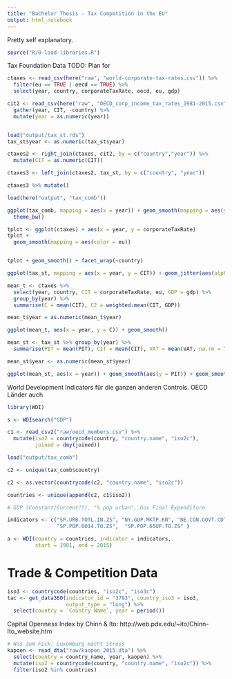```yaml
---
title: "Bachelor Thesis - Tax Competition in the EU"
output: html_notebook
---
```


Pretty self explanatory.
```r
source("R/0-load-libraries.R")

```



Tax Foundation Data
TODO: Plan for 
```r
ctaxes <- read_csv(here("raw", "world-corporate-tax-rates.csv")) %>%
  filter(eu == TRUE | oecd == TRUE) %>%
  select(year, country, corporateTaxRate, oecd, eu, gdp)

cit2 <- read_csv(here("raw", "OECD_corp_income_tax_rates_1981-2015.csv")) %>%
  gather(year, CIT, -country) %>%
  mutate(year = as.numeric(year))


load("output/tax_st.rds")
tax_st$year <- as.numeric(tax_st$year)

ctaxes2 <- right_join(ctaxes, cit2, by = c("country","year")) %>%
  mutate(CIT = as.numeric(CIT))

ctaxes3 <- left_join(ctaxes2, tax_st, by = c("country", "year"))

ctaxes3 %>% mutate()

```


```r
load(here("output", "tax_comb"))

ggplot(tax_comb, mapping = aes(x = year)) + geom_smooth(mapping = aes(y = CIT)) + geom_smooth(aes(y = ETR)) +
  theme_bw()
```



```r
tplot <- ggplot(ctaxes) + aes(x = year, y = corporateTaxRate) 
tplot +
  geom_smooth(mapping = aes(color = eu))


tplot + geom_smooth() + facet_wrap(~country)
```


```r

ggplot(tax_st, mapping = aes(x = year, y = CIT)) + geom_jitter(aes(alpha = 0.3))
```

```r
mean_t <- ctaxes %>%
  select(year, country, CIT = corporateTaxRate, eu, GDP = gdp) %>%
  group_by(year) %>%
  summarise(C = mean(CIT), C2 = weighted.mean(CIT, GDP))

mean_t$year = as.numeric(mean_t$year)

ggplot(mean_t, aes(x = year, y = C)) + geom_smooth()

```



```r
mean_st <- tax_st %>% group_by(year) %>%
  summarise(PIT = mean(PIT), CIT = mean(CIT), VAT = mean(VAT, na.rm = TRUE))

mean_st$year <- as.numeric(mean_st$year)

ggplot(mean_st, aes(x = year)) + geom_smooth(aes(y = PIT)) + geom_smooth(aes(y = CIT)) + geom_smooth(aes(y = VAT)) + theme_classic() 
```


World Development Indicators für die ganzen anderen Controls. OECD Länder auch


```r
library(WDI)

s <- WDIsearch("GDP")

c1 <- read_csv2("raw/oecd_members.csv") %>%
  mutate(iso2 = countrycode(country, "country.name", "iso2c"),
         joined = dmy(joined))

load("output/tax_comb")

c2 <- unique(tax_comb$country)

c2 <- as.vector(countrycode(c2, "country.name", "iso2c"))

countries <- unique(append(c2, c1$iso2))

# GDP (Constant/Current??), "% pop urban", Gov Final Expenditure

indicators <- c("SP.URB.TOTL.IN.ZS", "NY.GDP.MKTP.KN", "NE.CON.GOVT.CD",
                "SP.POP.0014.TO.ZS",  "SP.POP.65UP.TO.ZS" )

a <- WDI(country = countries, indicator = indicators,
         start = 1981, end = 2015)

```



# Trade & Competition Data

```r
iso3 <- countrycode(countries, "iso2c", "iso3c")
tac <- get_data360(indicator_id = "3793", country_iso3 = iso3,
                   output_type = "long") %>%
  select(country = `Country Name`, year = period())

```




Capital Openness Index by Chinn & Ito:
http://web.pdx.edu/~ito/Chinn-Ito_website.htm

```r

# Was zum Fick: Luxemburg macht Stress
kapoen <- read_dta("raw/kaopen_2015.dta") %>%
  select(country = country_name, year, kaopen) %>%
  mutate(iso2 = countrycode(country, "country.name", "iso2c")) %>%
  filter(iso2 %in% countries)

```






